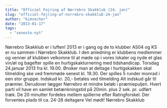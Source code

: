 ```yaml
---
title: "Officiel Fejring af Nørrebro Skakklub (24. jan)"
slug: "officiel-fejring-af-norrebro-skakklub-24-jan"
author: "kimsecher"
date: "2013-01-17"
tags: 
  - "seneste-nyt"
---
```


Nørrebro Skakklub er i luften! 2013 er i gang og de to klubber AS04 og KS er nu sammen i Nørrebro Skakklub. I den anledning er klubbens medlemmer og venner af klubben velkomne til at møde op i vores lokaler og nyde et glas vin/øl og bagefter spille en hurtigskakturnering med tidshandicap. Torsdag 24.januar 2013 fra kl. 19.00. Ønsker man at deltage i hurtigskakken skal tilmelding ske ved fremmøde senest kl. 19.30. Der spilles 5 runder monrad i een stor gruppe. Indskud kr. 20,- betales ved tilmelding Alt indskud går til præmier. Derudover lægger Nørrebro et mindre beløb i præmiepuljen. Hvert parti vil have en samlet betænkningstid på 20min. plus 2 sek. pr. udført træk. De 20 minutter fordeles mellem spillerne efter Ratingforskel. Der forventes plads til ca. 24-28 deltagere Vel mødt! Nørrebro Skakklub

